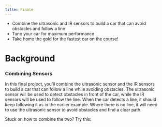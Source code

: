 ```yaml
---
title: Finale
---
```


:::{.callout-objective}
- Combine the ultrasonic and IR sensors to build a car that can avoid obstacles and follow a line
- Tune your car for maximum performance
- Take home the gold for the fastest car on the course!
:::

# Background
### Combining Sensors {ico="mdi:combine" flip="horizontal"}
In this final project, you'll combine the ultrasonic sensor and the IR sensors to build a car that can follow a line while avoiding obstacles. The ultrasonic sensor will be used to detect obstacles in front of the car, while the IR sensors will be used to follow the line.
When the car detects a line, it should keep following it as in the earlier example. Where there is no line, it will need to use the ultrasonic sensor to avoid obstacles and find a clear path.

Stuck on how to combine the two? Try this:

::: {.callout-hint}

```.cpp
```
:::